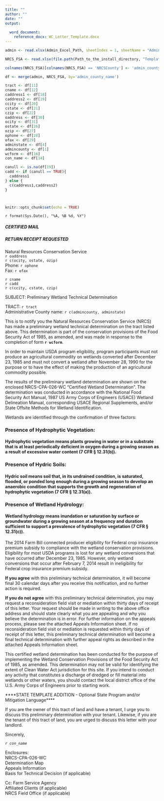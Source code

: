 ---
title: ""
author: ""
date: ""
output: 
  
  word_document: 
    reference_docx: WC_Letter_Template.docx
---
```{r setup, include=FALSE}

admin <- read.xlsx(Admin_Excel_Path, sheetIndex = 1, sheetName = "Admin_Table")

NRCS_FSA <- read.xlsx(file.path(Path_to_the_install_directory, "Templates","NRCS_Address.xlsx"), sheetIndex = 1, sheetName = "NRCS_Address")

colnames(NRCS_FSA)[colnames(NRCS_FSA) == 'NRCSCounty'] <- 'admin_county_name'

df <- merge(admin, NRCS_FSA, by='admin_county_name')

tract <- df[11]
cname <- df[12]
caddress1 <- df[18]
caddress2 <- df[19]
ccity <- df[20]
cstate <- df[21]
czip <- df[22]
oaddress <- df[30]
ocity <- df[31]
ostate <- df[26]
ozip <- df[27]
ophone <- df[28]
ofax <- df[29]
adminstate <- df[4]
admincounty <- df[1]
wcform <- df[16]
con_name <- df[14]

canull <- is.na(df[19])
cadd <- if (canull == TRUE){
  caddress1
} else {
  c(caddress1,caddress2)
}



knitr::opts_chunk$set(echo = TRUE)
```
`r format(Sys.Date(), "%A, %B %d, %Y")`

##### CERTIFIED MAIL  
##### RETURN RECEIPT REQUESTED  
Natural Resources Conservation Service  
`r oaddress`  
`r c(ocity, ostate, ozip)`  
Phone: `r ophone`  
Fax: `r ofax`  

`r cname`   
`r cadd`    
`r c(ccity, cstate, czip)`

SUBJECT:  Preliminary Wetland Technical Determination

TRACT:  `r tract`  
Administrative County name:   `r c(admincounty, adminstate)`

This is to notify you the Natural Resources Conservation Service (NRCS) has made a preliminary wetland technical determination on the tract listed above.  This determination is part of the conservation provisions of the Food Security Act of 1985, as amended, and was made in response to the completion of form **`r wcform`**.


In order to maintain USDA program eligibility, program participants must not produce an agricultural commodity on wetlands converted after December 23, 1985 and must not convert a wetland after November 28, 1990 for the purpose or to have the effect of making the production of an agricultural commodity possible.


The results of the preliminary wetland determination are shown on the enclosed NRCS-CPA-026-WC “Certified Wetland Determination”.  The determination was conducted in accordance with the National Food Security Act Manual, 1987 US Army Corps of Engineers (USACE) Wetland Delineation Manual, corresponding USACE Regional Supplements, and/or State Offsite Methods for Wetland Identification. 

Wetlands are identified through the confirmation of three factors:

### Presence of Hydrophytic Vegetation:  
#### Hydrophytic vegetation means plants growing in water or in a substrate that is at least periodically deficient in oxygen during a growing season as a result of excessive water content (7 CFR § 12.31(b)).  

### Presence of Hydric Soils:
#### Hydric soil means soil that, in its undrained condition, is saturated, flooded, or ponded long enough during a growing season to develop an anaerobic condition that supports the growth and regeneration of hydrophytic vegetation (7 CFR § 12.31(a)).

### Presence of Wetland Hydrology:
#### Wetland hydrology means inundation or saturation by surface or groundwater during a growing season at a frequency and duration sufficient to support a prevalence of hydrophytic vegetation  (7 CFR § 12.31(c)).  

The 2014 Farm Bill connected producer eligibility for Federal crop insurance premium subsidy to compliance with the wetland conservation provisions. Eligibility for most USDA programs is lost for any wetland conversions that have occurred after December 23, 1985. However, only wetland conversions that occur after February 7, 2014 result in ineligibility for Federal crop insurance premium subsidy.  

**If you agree** with this preliminary technical determination, it will become final 30 calendar days after you receive this notification, and no further action is required.

**If you do not agree** with this preliminary technical determination, you may request a reconsideration field visit or mediation within thirty days of receipt of this letter. Your request should be made in writing to the above office address and should state clearly what you are appealing and why you believe the determination is in error. For further information on the appeals process, please see the attached Appeals Information sheet. If no reconsideration field visit or mediation is requested within thirty days of receipt of this letter, this preliminary technical determination will become a final technical determination with further appeal rights as described in the attached Appeals Information sheet.

This certified wetland determination has been conducted for the purpose of implementing the Wetland Conservation Provisions of the Food Security Act of 1985, as amended. This determination may not be valid for identifying the extent of Clean Water Act jurisdiction for this site. If you intend to conduct any activity that constitutes a discharge of dredged or fill material into wetlands or other waters, you should contact the local district office of the U.S. Army Corps of Engineers prior to starting work.

****STATE TEMPLATE ADDITION - Optional State Program and/or Mitigation Language**** 

If you are the owner of this tract of land and have a tenant, I urge you to discuss this preliminary determination with your tenant. Likewise, if you are the tenant of this tract of land, you are urged to discuss this letter with your landlord.

Sincerely,


*`r con_name`*  


Enclosures:  
NRCS-CPA-026-WC  
Determination Map   
Appeals Information  
Basis for Technical Decision (if applicable)

Cc: 
Farm Service Agency  
Affiliated Clients (if applicable)  
NRCS Field Office (if applicable)

